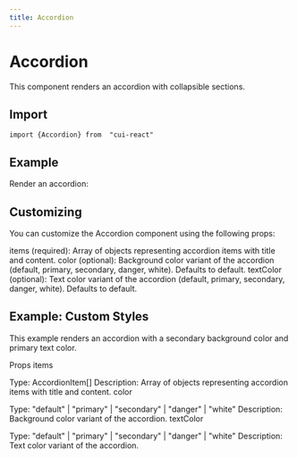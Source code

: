```yaml
---
title: Accordion
---
```



# Accordion

This component renders an accordion with collapsible sections.

## Import

```tsx
import {Accordion} from  "cui-react"
```

## Example
Render an accordion:

<div style={{ maxWidth: '400px', margin: '0 auto' }}>
  <Accordion
    items={[
      { title: 'Section 1', content: 'Content for section 1.' },
      { title: 'Section 2', content: 'Content for section 2.' },
      { title: 'Section 3', content: 'Content for section 3.' },
    ]}
    color="primary"
    textColor="white"
  />
</div>


## Customizing
You can customize the Accordion component using the following props:

items (required): Array of objects representing accordion items with title and content.
color (optional): Background color variant of the accordion (default, primary, secondary, danger, white). Defaults to default.
textColor (optional): Text color variant of the accordion (default, primary, secondary, danger, white). Defaults to default.

## Example: Custom Styles

<div style={{ maxWidth: '400px', margin: '0 auto' }}>
  <Accordion
    items={[
      { title: 'Section A', content: 'Content for section A.' },
      { title: 'Section B', content: 'Content for section B.' },
    ]}
    color="secondary"
    textColor="primary"
  />
</div>


 This example renders an accordion with a secondary background color and primary text color.

Props
items

Type: AccordionItem[]
Description: Array of objects representing accordion items with title and content.
color

Type: "default" | "primary" | "secondary" | "danger" | "white"
Description: Background color variant of the accordion.
textColor

Type: "default" | "primary" | "secondary" | "danger" | "white"
Description: Text color variant of the accordion.